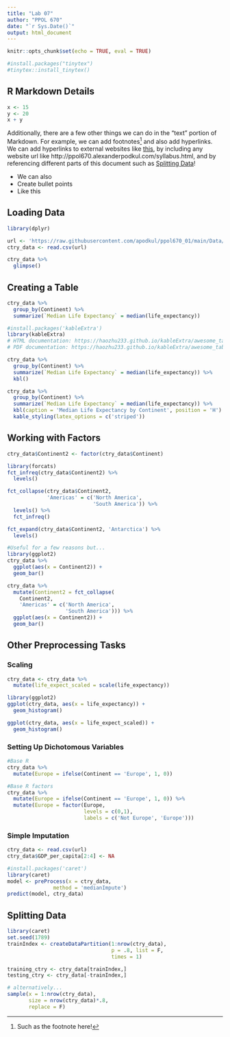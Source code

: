 ```yaml
---
title: "Lab 07"
author: "PPOL 670"
date: "`r Sys.Date()`"
output: html_document
---
```


```r
knitr::opts_chunk$set(echo = TRUE, eval = TRUE)

#install.packages("tinytex")
#tinytex::install_tinytex()
```

## R Markdown Details 
```r
x <- 15
y <- 20 
x + y
```

Additionally, there are a few other things we can do in the "text" portion of Markdown. For example, we can add footnotes^[Such as the footnote here!] and also add hyperlinks. We can add hyperlinks to external websites like [this](www.google.com), by including any website url like http://ppol670.alexanderpodkul.com/syllabus.html, and by referencing different parts of this document such as [Splitting Data]! 

- We can also 
- Create bullet points
- Like this


## Loading Data 
```r
library(dplyr)

url <- 'https://raw.githubusercontent.com/apodkul/ppol670_01/main/Data/life_expect.csv'
ctry_data <- read.csv(url)

ctry_data %>% 
  glimpse()

```

## Creating a Table 
```r
ctry_data %>% 
  group_by(Continent) %>% 
  summarize(`Median Life Expectancy` = median(life_expectancy))
```

```r
#install.packages('kableExtra')
library(kableExtra)
# HTML documentation: https://haozhu233.github.io/kableExtra/awesome_table_in_html.html
# PDF documentation: https://haozhu233.github.io/kableExtra/awesome_table_in_pdf.pdf

ctry_data %>% 
  group_by(Continent) %>% 
  summarize(`Median Life Expectancy` = median(life_expectancy)) %>% 
  kbl()
```

```r
ctry_data %>% 
  group_by(Continent) %>% 
  summarize(`Median Life Expectancy` = median(life_expectancy)) %>% 
  kbl(caption = 'Median Life Expectancy by Continent', position = 'H') %>% 
  kable_styling(latex_options = c('striped'))
```

## Working with Factors
```r
ctry_data$Continent2 <- factor(ctry_data$Continent)

library(forcats)
fct_infreq(ctry_data$Continent2) %>%
  levels()

fct_collapse(ctry_data$Continent2, 
             'Americas' = c('North America', 
                            'South America')) %>%
  levels() %>%
  fct_infreq()

fct_expand(ctry_data$Continent2, 'Antarctica') %>%
  levels()

#Useful for a few reasons but...
library(ggplot2)
ctry_data %>%
  ggplot(aes(x = Continent2)) + 
  geom_bar()

ctry_data %>%
  mutate(Continent2 = fct_collapse(
    Continent2, 
    'Americas' = c('North America', 
                   'South America'))) %>%
  ggplot(aes(x = Continent2)) + 
  geom_bar()

```

## Other Preprocessing Tasks 
### Scaling 
```r
ctry_data <- ctry_data %>% 
  mutate(life_expect_scaled = scale(life_expectancy))

library(ggplot2)
ggplot(ctry_data, aes(x = life_expectancy)) + 
  geom_histogram()

ggplot(ctry_data, aes(x = life_expect_scaled)) + 
  geom_histogram()

```


### Setting Up Dichotomous Variables 
```r
#Base R
ctry_data %>%
  mutate(Europe = ifelse(Continent == 'Europe', 1, 0))

#Base R factors 
ctry_data %>%
  mutate(Europe = ifelse(Continent == 'Europe', 1, 0)) %>%
  mutate(Europe = factor(Europe, 
                         levels = c(0,1), 
                         labels = c('Not Europe', 'Europe')))
```

### Simple Imputation
```r
ctry_data <- read.csv(url)
ctry_data$GDP_per_capita[2:4] <- NA

#install.packages('caret')
library(caret)
model <- preProcess(x = ctry_data, 
               method = 'medianImpute')
predict(model, ctry_data)
```

## Splitting Data 
```r
library(caret)
set.seed(1789)
trainIndex <- createDataPartition(1:nrow(ctry_data), 
                                  p = .8, list = F,
                                  times = 1)

training_ctry <- ctry_data[trainIndex,]
testing_ctry <- ctry_data[-trainIndex,]

# alternatively...
sample(x = 1:nrow(ctry_data), 
       size = nrow(ctry_data)*.8,
       replace = F)

```




